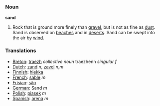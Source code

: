 === Noun ===

'''sand'''

#Rock that is ground more finely than [[gravel]], but is not as fine as [[dust]].  Sand is observed on [[beach]]es and in [[desert]]s.  Sand can be swept into the air by [[wind]].

=== Translations ===
*[[Breton]]: [[traezh]] ''collective noun'' traezhenn ''singular f''
*[[Dutch]]: [[zand]] ''n'', [[zavel]] ''n'',''m''
*[[Finnish]]: [[hiekka]]
*[[French]]: [[sable]] ''m''
*[[Frisian]]: [[sân]]
*[[German]]: Sand ''m''
*[[Polish]]: [[piasek]] ''m''
*[[Spanish]]: [[arena]] ''m''
